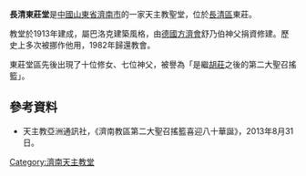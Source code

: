 '''長清東莊堂'''是[[中國|中國]][[山東省|山東省]][[濟南市|濟南市]]的一家天主教聖堂，位於[[長清區|長清區]]東莊。

教堂於1913年建成，屬巴洛克建築風格，由[[德國|德國]][[方濟會|方濟會]]舒乃伯神父捐資修建。歷史上多次被挪作他用，1982年歸還教會。

東莊堂區先後出現了十位修女、七位神父，被譽為「是繼[[尖山聖母堂|胡莊]]之後的第二大聖召搖籃」。

==參考資料==
*天主教亞洲通訊社，《濟南教區第二大聖召搖籃喜迎八十華誕》，2013年8月31日。
[[Category:濟南天主教堂|Category:濟南天主教堂]]